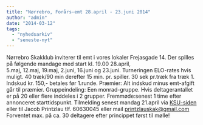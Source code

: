 ```yaml
---
title: "Nørrebro, Forårs-emt 28.april - 23.juni 2014"
author: "admin"
date: "2014-03-12"
tags: 
  - "nyhedsarkiv"
  - "seneste-nyt"
---
```


Nørrebro Skakklub inviterer til emt i vores lokaler Frejasgade 14. Der spilles på følgende mandage med start kl. 19.00 28.april, 5.maj, 12.maj, 19.maj, 2.juni, 16.juni og 23.juni. Turneringen ELO-rates hvis muligt. 40 træk/90 min derefter 15 min. pr. spiller. 30 sek pr.træk fra træk 1. Indskud kr. 150,- betales før 1.runde. Præmier: Alt indskud minus emt-afgift går til præmier. Gruppeindeling: Een monrad-gruppe. Hvis deltagerantallet er på 20 eller flere inddeles i 2 grupper. Fremmøde:senest 1 time efter annonceret starttidspunkt. Tilmelding senest mandag 21.april via [KSU-siden](http://ksu.dk/kalender/dotnet/viskalender.aspx?id=1325) eller til Jacob Printzlau tlf. 60630045 eller mail printzlauskak@gmail.com Forventet max. på ca. 30 deltagere efter princippet først til mølle!
